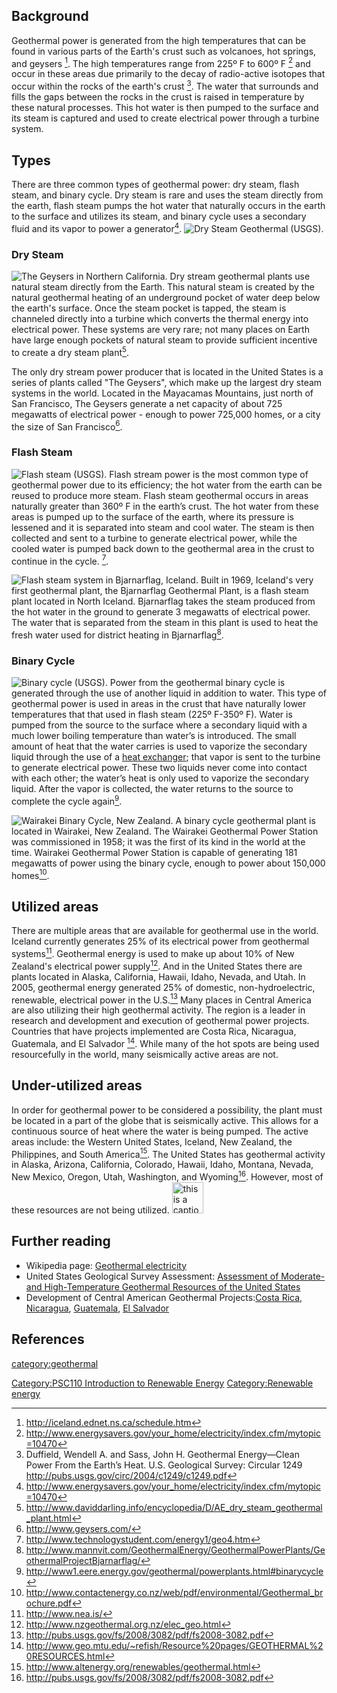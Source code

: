 {{TOCright}}
==Background==
Geothermal power is generated from the high temperatures that can be found in various parts of the Earth's crust such as volcanoes, hot springs, and geysers <ref>http://iceland.ednet.ns.ca/schedule.htm</ref>. The high temperatures range from 225º F to 600º F <ref>http://www.energysavers.gov/your_home/electricity/index.cfm/mytopic=10470</ref> and occur in these areas due primarily to the decay of radio-active isotopes that occur within the rocks of the earth's crust <ref> Duffield, Wendell A. and Sass, John H. Geothermal Energy—Clean Power From the Earth’s Heat. U.S. Geological Survey: Circular 1249 [[http://pubs.usgs.gov/circ/2004/c1249/c1249.pdf]]</ref>.  The water that surrounds and fills the gaps between the rocks in the crust is raised in temperature by these natural processes. This hot water is then pumped to the surface and its steam is captured and used to create electrical power through a turbine system.

==Types==
There are three common types of geothermal power: dry steam, flash steam, and binary cycle. Dry steam is rare and uses the steam directly from the earth, flash steam pumps the hot water that naturally occurs in the earth to the surface and utilizes its steam, and binary cycle uses a secondary fluid and its vapor to power a generator<ref> http://www.energysavers.gov/your_home/electricity/index.cfm/mytopic=10470</ref>.
[[File:Drysteamgeothermalfromusgs.jpg|thumb|right|Dry Steam Geothermal (USGS).]]
===Dry Steam===
[[File:Thegeysersdrysteamgeothermal.JPG|thumb|left|The Geysers in Northern California.]]
Dry stream geothermal plants use natural steam directly from the Earth. This natural steam is created by the natural geothermal heating of an underground pocket of water deep below the earth's surface.  Once the steam pocket is tapped, the steam is channeled directly into a turbine which converts the thermal energy into electrical power. These systems are very rare; not many places on Earth have large enough pockets of natural steam to provide sufficient incentive to create a dry steam plant<ref> http://www.daviddarling.info/encyclopedia/D/AE_dry_steam_geothermal_plant.html</ref>.

The only dry stream power producer that is located in the United States is a series of plants called "The Geysers", which make up the largest dry steam systems in the world. Located in the Mayacamas Mountains, just north of San Francisco, The Geysers generate a net capacity of about 725 megawatts of electrical power - enough to power 725,000 homes, or a city the size of San Francisco<ref> http://www.geysers.com/</ref>.

===Flash Steam===
[[File:Flashsteamgeothermalpower.jpg|thumb|left|Flash steam (USGS).]]
Flash stream power is the most common type of geothermal power due to its efficiency; the hot water from the earth can be reused to produce more steam. Flash steam geothermal occurs in areas naturally greater than 360º F in the earth’s crust. The hot water from these areas is pumped up to the surface of the earth, where its pressure is lessened and it is separated into steam and cool water. The steam is then collected and sent to a turbine to generate electrical power, while the cooled water is pumped back down to the geothermal area in the crust to continue in the cycle. <ref>http://www.technologystudent.com/energy1/geo4.htm</ref>.

[[File:Barjnaflagflashsteam.jpg|thumb|right|Flash steam system in Bjarnarflag, Iceland.]]
Built in 1969, Iceland's very first geothermal plant, the Bjarnarflag Geothermal Plant, is a flash steam plant located in North Iceland. Bjarnarflag takes the steam produced from the hot water in the ground to generate 3 megawatts of electrical power. The water that is separated from the steam in this plant is used to heat the fresh water used for district heating in Bjarnarflag<ref>http://www.mannvit.com/GeothermalEnergy/GeothermalPowerPlants/GeothermalProjectBjarnarflag/</ref>. 


===Binary Cycle===
[[File:Binarycyclegeothermal.jpg|thumb|right|Binary cycle (USGS).]]
Power from the geothermal binary cycle is generated through the use of another liquid in addition to water. This type of geothermal power is used in areas in the crust that have naturally lower temperatures that that used in flash steam (225º F-350º F). Water is pumped from the source to the surface where a secondary liquid with a much lower boiling temperature than water’s is introduced. The small amount of heat that the water carries is used to vaporize the secondary liquid through the use of a [http://en.wikipedia.org/wiki/Heat_exchanger heat exchanger]; that vapor is sent to the turbine to generate electrical power. These two liquids never come into contact with each other; the water’s heat is only used to vaporize the secondary liquid. After the vapor is collected, the water returns to the source to complete the cycle again<ref>http://www1.eere.energy.gov/geothermal/powerplants.html#binarycycle</ref>.

[[File:Wairakeibinarycyclegeothermal.jpg|thumb|left|Wairakei Binary Cycle, New Zealand.]]
A binary cycle geothermal plant is located in Wairakei, New Zealand. The Wairakei Geothermal Power Station was commissioned in 1958; it was the first of its kind in the world at the time. Wairakei Geothermal Power Station is capable of generating 181 megawatts of power using the binary cycle, enough to power about 150,000 homes<ref> http://www.contactenergy.co.nz/web/pdf/environmental/Geothermal_brochure.pdf</ref>.

==Utilized areas==
There are multiple areas that are available for geothermal use in the world. Iceland currently generates 25% of its electrical power from geothermal systems<ref>http://www.nea.is/</ref>. Geothermal energy is used to make up about 10% of New Zealand's electrical power supply<ref>http://www.nzgeothermal.org.nz/elec_geo.html</ref>. And in the United States there are plants located in Alaska, California, Hawaii, Idaho, Nevada, and Utah. In 2005, geothermal energy generated 25% of domestic, non-hydroelectric, renewable, electrical power in the U.S.<ref>http://pubs.usgs.gov/fs/2008/3082/pdf/fs2008-3082.pdf</ref> Many places in Central America are also utilizing their high geothermal activity. The region is a leader in research and development and execution of geothermal power projects. Countries that have projects implemented are Costa Rica, Nicaragua, Guatemala, and El Salvador <ref>
http://www.geo.mtu.edu/~refish/Resource%20pages/GEOTHERMAL%20RESOURCES.html</ref>. While many of the hot spots are being used resourcefully in the world, many seismically active areas are not.

==Under-utilized areas==
In order for geothermal power to be considered a possibility, the plant must be located in a part of the globe that is seismically active. This allows for a continuous source of heat where the water is being pumped. The active areas include: the Western United States, Iceland, New Zealand, the Philippines, and South America<ref>http://www.altenergy.org/renewables/geothermal.html</ref>. The United States has geothermal activity in Alaska, Arizona, California, Colorado, Hawaii, Idaho, Montana, Nevada, New Mexico, Oregon, Utah, Washington, and Wyoming<ref>http://pubs.usgs.gov/fs/2008/3082/pdf/fs2008-3082.pdf</ref>. However, most of these resources are not being utilized.
[[File:Geothermalmapusinmegawatts.png|50px|this is a caption|center|frame|center|center|Amount of geothermal power available in the continental U.S.]]

==Further reading==
*Wikipedia page: [http://en.wikipedia.org/wiki/Geothermal_electricity#Flash_steam_power_plants Geothermal electricity]
*United States Geological Survey Assessment: [http://pubs.usgs.gov/fs/2008/3082/pdf/fs2008-3082.pdf Assessment of Moderate- and High-Temperature Geothermal Resources of the United States]
*Development of Central American Geothermal Projects:[http://www.geo.mtu.edu/~refish/Publications/Geothermal/Geothermal_CostaRica.pdf Costa Rica], [http://www.geo.mtu.edu/~refish/Publications/Geothermal/Geothermal_Nicaragua.pdf Nicaragua], [http://www.geo.mtu.edu/~refish/Publications/Geothermal/Geothermal_Guatemala.pdf Guatemala], [http://www.geo.mtu.edu/~refish/Publications/Geothermal/Geothermal_ElSalvador.pdf El Salvador]

==References==
<references/>

[[Category:PSC110 Introduction to Renewable Energy]]
[[Category:Renewable energy]]
[[category:geothermal]]